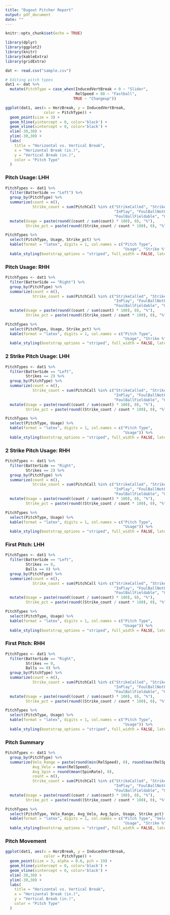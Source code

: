 ```yaml
---
title: "Dugout Pitcher Report"
output: pdf_document
date: ""
---
```


```r
knitr::opts_chunk$set(echo = TRUE)
```

```r

library(dplyr)
library(ggplot2)
library(knitr)
library(kableExtra)
library(gridExtra)

dat <- read.csv("sample.csv")

```


```r

# Editing pitch types
dat1 <- dat %>% 
  mutate(PitchType = case_when(InducedVertBreak < 0 ~ "Slider",
                               RelSpeed > 88 ~ "Fastball",
                              TRUE ~ "Changeup"))

ggplot(dat1, aes(x = HorzBreak, y = InducedVertBreak, 
                 color = PitchType)) +
  geom_point(size = 3) +
  geom_hline(yintercept = 0, color='black') +
  geom_vline(xintercept = 0, color='black') +
  xlim(-30,30) +
  ylim(-30,30) +
  labs(
    title = "Horizontal vs. Vertical Break",
    x = "Horizontal Break (in.)",
    y = "Vertical Break (in.)",
    color = "Pitch Type"
  )

```

### Pitch Usage: LHH

```r

PitchTypes <- dat1 %>%
  filter(BatterSide == "Left") %>% 
  group_by(PitchType) %>%
  summarize(count = n(),
            Strike_count = sum(PitchCall %in% c("StrikeCalled", "StrikeSwinging",
                                                "InPlay", "FoulBallNotFieldable",
                                                "FoulBallFieldable", "Undefined"))) %>% 
  mutate(Usage = paste(round((count / sum(count) * 100), 0), "%"),
         Strike_pct = paste(round((Strike_count / count * 100), 0), "%"))

PitchTypes %>%
  select(PitchType, Usage, Strike_pct) %>%
  kable(format = "latex", digits = 1, col.names = c("Pitch Type",
                                                    "Usage", "Strike %")) %>%
  kable_styling(bootstrap_options = "striped", full_width = FALSE, latex_options = "hold_position")

```


### Pitch Usage: RHH

```r

PitchTypes <- dat1 %>%
  filter(BatterSide == "Right") %>% 
  group_by(PitchType) %>%
  summarize(count = n(),
            Strike_count = sum(PitchCall %in% c("StrikeCalled", "StrikeSwinging",
                                                "InPlay", "FoulBallNotFieldable",
                                                "FoulBallFieldable", "Undefined"))) %>% 
  mutate(Usage = paste(round((count / sum(count) * 100), 0), "%"),
         Strike_pct = paste(round((Strike_count / count * 100), 0), "%"))

PitchTypes %>%
  select(PitchType, Usage, Strike_pct) %>%
  kable(format = "latex", digits = 1, col.names = c("Pitch Type",
                                                    "Usage", "Strike %")) %>%
  kable_styling(bootstrap_options = "striped", full_width = FALSE, latex_options = "hold_position")

```


### 2 Strike Pitch Usage: LHH

```r

PitchTypes <- dat1 %>%
  filter(BatterSide == "Left",
         Strikes == 2) %>% 
  group_by(PitchType) %>%
  summarize(count = n(),
            Strike_count = sum(PitchCall %in% c("StrikeCalled", "StrikeSwinging",
                                                "InPlay", "FoulBallNotFieldable",
                                                "FoulBallFieldable", "Undefined"))) %>% 
  mutate(Usage = paste(round((count / sum(count) * 100), 0), "%"),
         Strike_pct = paste(round((Strike_count / count * 100), 0), "%"))

PitchTypes %>%
  select(PitchType, Usage) %>%
  kable(format = "latex", digits = 1, col.names = c("Pitch Type",
                                                    "Usage")) %>%
  kable_styling(bootstrap_options = "striped", full_width = FALSE, latex_options = "hold_position")

```

### 2 Strike Pitch Usage: RHH

```r

PitchTypes <- dat1 %>%
  filter(BatterSide == "Right",
         Strikes == 2) %>% 
  group_by(PitchType) %>%
  summarize(count = n(),
            Strike_count = sum(PitchCall %in% c("StrikeCalled", "StrikeSwinging",
                                                "InPlay", "FoulBallNotFieldable",
                                                "FoulBallFieldable", "Undefined"))) %>% 
  mutate(Usage = paste(round((count / sum(count) * 100), 0), "%"),
         Strike_pct = paste(round((Strike_count / count * 100), 0), "%"))

PitchTypes %>%
  select(PitchType, Usage) %>%
  kable(format = "latex", digits = 1, col.names = c("Pitch Type",
                                                    "Usage")) %>%
  kable_styling(bootstrap_options = "striped", full_width = FALSE, latex_options = "hold_position")

```

### First Pitch: LHH

```r

PitchTypes <- dat1 %>%
  filter(BatterSide == "Left",
         Strikes == 0,
         Balls == 0) %>% 
  group_by(PitchType) %>%
  summarize(count = n(),
            Strike_count = sum(PitchCall %in% c("StrikeCalled", "StrikeSwinging",
                                                "InPlay", "FoulBallNotFieldable",
                                                "FoulBallFieldable", "Undefined"))) %>% 
  mutate(Usage = paste(round((count / sum(count) * 100), 0), "%"),
         Strike_pct = paste(round((Strike_count / count * 100), 0), "%"))

PitchTypes %>%
  select(PitchType, Usage) %>%
  kable(format = "latex", digits = 1, col.names = c("Pitch Type",
                                                    "Usage")) %>%
  kable_styling(bootstrap_options = "striped", full_width = FALSE, latex_options = "hold_position")

```

### First Pitch: RHH

```r

PitchTypes <- dat1 %>%
  filter(BatterSide == "Right",
         Strikes == 0,
         Balls == 0) %>% 
  group_by(PitchType) %>%
  summarize(count = n(),
            Strike_count = sum(PitchCall %in% c("StrikeCalled", "StrikeSwinging",
                                                "InPlay", "FoulBallNotFieldable",
                                                "FoulBallFieldable", "Undefined"))) %>% 
  mutate(Usage = paste(round((count / sum(count) * 100), 0), "%"),
         Strike_pct = paste(round((Strike_count / count * 100), 0), "%"))

PitchTypes %>%
  select(PitchType, Usage) %>%
  kable(format = "latex", digits = 1, col.names = c("Pitch Type",
                                                    "Usage")) %>%
  kable_styling(bootstrap_options = "striped", full_width = FALSE, latex_options = "hold_position")

```

### Pitch Summary

```r

PitchTypes <- dat1 %>%
  group_by(PitchType) %>%
  summarize(Velo_Range = paste(round(min(RelSpeed), 0), round(max(RelSpeed), 0), sep = ' - '),
            Avg_Velo = mean(RelSpeed),
            Avg_Spin = round(mean(SpinRate), 0),
            count = n(),
            Strike_count = sum(PitchCall %in% c("StrikeCalled", "StrikeSwinging",
                                                "InPlay", "FoulBallNotFieldable",
                                                "FoulBallFieldable", "Undefined"))) %>% 
  mutate(Usage = paste(round((count / sum(count) * 100), 0), "%"),
         Strike_pct = paste(round((Strike_count / count * 100), 0), "%"))

PitchTypes %>%
  select(PitchType, Velo_Range, Avg_Velo, Avg_Spin, Usage, Strike_pct) %>%
  kable(format = "latex", digits = 1, col.names = c("Pitch Type", "Velocity Range", "Avg Velocity", "Avg Spin",
                                                    "Usage", "Strike %")) %>%
  kable_styling(bootstrap_options = "striped", full_width = FALSE, latex_options = "hold_position")

```


### Pitch Movement

```r

ggplot(dat1, aes(x = HorzBreak, y = InducedVertBreak, 
                 color = PitchType)) +
  geom_point(size = 3, alpha = 0.6, pch = 19) +
  geom_hline(yintercept = 0, color='black') +
  geom_vline(xintercept = 0, color='black') +
  xlim(-30,30) +
  ylim(-30,30) +
  labs(
    title = "Horizontal vs. Vertical Break",
    x = "Horizontal Break (in.)",
    y = "Vertical Break (in.)",
    color = "Pitch Type"
  )

```





